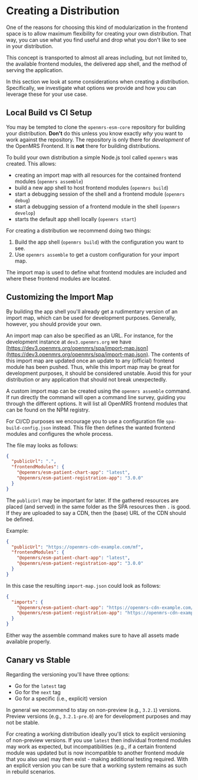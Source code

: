 # Creating a Distribution

One of the reasons for choosing this kind of modularization in the frontend space is to allow maximum flexibility for creating your own distribution. That way, you can use what you find useful and drop what you don't like to see in your distribution.

This concept is transported to almost all areas including, but not limited to, the available frontend modules, the delivered app shell, and the method of serving the application.

In this section we look at some considerations when creating a distribution. Specifically, we investigate what options we provide and how you can leverage these for your use case.

## Local Build vs CI Setup

You may be tempted to clone the `openmrs-esm-core` repository for building your distribution. **Don't** do this unless you know exactly _why_ you want to work against the repository. The repository is only there for _development_ of the OpenMRS Frontend. It is **not** there for building distributions.

To build your own distribution a simple Node.js tool called `openmrs` was created. This allows:

- creating an import map with all resources for the contained frontend modules (`openmrs assemble`)
- build a new app shell to host frontend modules (`openmrs build`)
- start a debugging session of the shell and a frontend module (`openmrs debug`)
- start a debugging session of a frontend module in the shell (`openmrs develop`)
- starts the default app shell locally (`openmrs start`)

For creating a distribution we recommend doing two things:

1. Build the app shell (`openmrs build`) with the configuration you want to see.
2. Use `openmrs assemble` to get a custom configuration for your import map.

The import map is used to define what frontend modules are included and where these frontend modules are located.

## Customizing the Import Map

By building the app shell you'll already get a rudimentary version of an import map, which can be used for development purposes. Generally, however, you should provide your own.

An import map can also be specified as an URL. For instance, for the development instance at `dev3.openmrs.org` we have [https://dev3.openmrs.org/openmrs/spa/import-map.json](https://dev3.openmrs.org/openmrs/spa/import-map.json). The contents of this import map are updated once an update to any (official) frontend module has been pushed. Thus, while this import map may be great for development purposes, it should be considered unstable. Avoid this for your distribution or any application that should not break unexpectedly.

A custom import map can be created using the `openmrs assemble` command. If run directly the command will open a command line survey, guiding you through the different options. It will list all OpenMRS frontend modules that can be found on the NPM registry.

For CI/CD purposes we encourage you to use a configuration file `spa-build-config.json` instead. This file then defines the wanted frontend modules and configures the whole process.

The file may looks as follows:

```json
{
  "publicUrl": ".",
  "frontendModules": {
    "@openmrs/esm-patient-chart-app": "latest",
    "@openmrs/esm-patient-registration-app": "3.0.0"
  }
}
```

The `publicUrl` may be important for later. If the gathered resources are placed (and served) in the same folder as the SPA resources then `.` is good. If they are uploaded to say a CDN, then the (base) URL of the CDN should be defined.

Example:

```json
{
  "publicUrl": "https://openmrs-cdn-example.com/mf",
  "frontendModules": {
    "@openmrs/esm-patient-chart-app": "latest",
    "@openmrs/esm-patient-registration-app": "3.0.0"
  }
}
```

In this case the resulting `import-map.json` could look as follows:

```json
{
  "imports": {
    "@openmrs/esm-patient-chart-app": "https://openmrs-cdn-example.com/mf/openmrs-esm-patient-chart-app-3.2.1/openmrs-esm-patient-chart-app.js",
    "@openmrs/esm-patient-registration-app": "https://openmrs-cdn-example.com/mf/openmrs-esm-patient-registration-app-3.0.0/openmrs-esm-patient-registration-app.js"
  }
}
```

Either way the assemble command makes sure to have all assets made available properly.

## Canary vs Stable

Regarding the versioning you'll have three options:

- Go for the `latest` tag
- Go for the `next` tag
- Go for a specific (i.e., explicit) version

In general we recommend to stay on non-preview (e.g., `3.2.1`) versions. Preview versions (e.g., `3.2.1-pre.0`) are for development purposes and may not be stable.

For creating a working distribution ideally you'll stick to explicit versioning of non-preview versions. If you use `latest` then individual frontend modules may work as expected, but incompatibilities (e.g., if a certain frontend module was updated but is now incompatible to another frontend module that you also use) may then exist - making additional testing required. With an explicit version you can be sure that a working system remains as such in rebuild scenarios.
